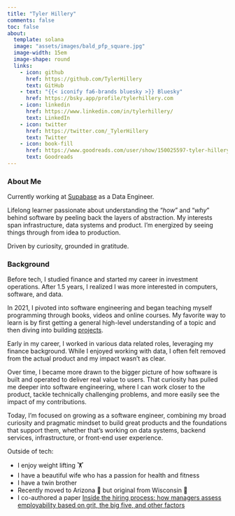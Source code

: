 ```yaml
---
title: "Tyler Hillery"
comments: false
toc: false
about:
  template: solana
  image: "assets/images/bald_pfp_square.jpg"
  image-width: 15em
  image-shape: round
  links:
    - icon: github
      href: https://github.com/TylerHillery
      text: GitHub
    - text: "{{< iconify fa6-brands bluesky >}} Bluesky"
      href: https://bsky.app/profile/tylerhillery.com 
    - icon: linkedin
      href: https://www.linkedin.com/in/tylerhillery/
      text: LinkedIn
    - icon: twitter
      href: https://twitter.com/_TylerHillery
      text: Twitter
    - icon: book-fill
      href: https://www.goodreads.com/user/show/150025597-tyler-hillery
      text: Goodreads
---
```


### **About Me**
Currently working at [Supabase](https://supabase.com/) as a Data Engineer.

Lifelong learner passionate about understanding the "*how*" and "*why*" behind software by peeling back the layers of abstraction. My interests span infrastructure, data systems and product. I'm energized by seeing things through from idea to production.

Driven by curiosity, grounded in gratitude.

### **Background**

Before tech, I studied finance and started my career in investment operations. After 1.5 years, I realized I was more interested in computers, software, and data.

In 2021, I pivoted into software engineering and began teaching myself programming through books, videos and online courses. My favorite way to learn is by first getting a general high-level understanding of a topic and then diving into building [projects](https://tylerhillery.com/projects).

Early in my career, I worked in various data related roles, leveraging my finance background. While I enjoyed working with data, I often felt removed from the actual product and my impact wasn't as clear. 

Over time, I became more drawn to the bigger picture of how software is built and operated to deliver real value to users. That curiosity has pulled me deeper into software engineering, where I can work closer to the product, tackle technically challenging problems, and more easily see the impact of my contributions. 

Today, I'm focused on growing as a software engineer, combining my broad curiosity and pragmatic mindset to build great products and the foundations that support them, whether that’s working on data systems, backend services, infrastructure, or front-end user experience. 

Outside of tech:

- I enjoy weight lifting 🏋️️
- I have a beautiful wife who has a passion for health and fitness 
- I have a twin brother
- Recently moved to Arizona 🌵 but original from Wisconsin 🧀
- I co-authored a paper [Inside the hiring process: how managers assess employability based on grit, the big five, and other factors](https://www.researchgate.net/publication/335182644_Inside_the_hiring_process_how_managers_assess_employability_based_on_grit_the_big_five_and_other_factors)
